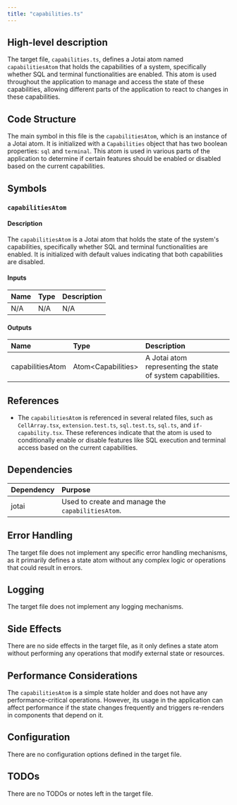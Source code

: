```yaml
---
title: "capabilities.ts"
---
```


## High-level description

The target file, `capabilities.ts`, defines a Jotai atom named `capabilitiesAtom` that holds the capabilities of a system, specifically whether SQL and terminal functionalities are enabled. This atom is used throughout the application to manage and access the state of these capabilities, allowing different parts of the application to react to changes in these capabilities.

## Code Structure

The main symbol in this file is the `capabilitiesAtom`, which is an instance of a Jotai atom. It is initialized with a `Capabilities` object that has two boolean properties: `sql` and `terminal`. This atom is used in various parts of the application to determine if certain features should be enabled or disabled based on the current capabilities.

## Symbols

### `capabilitiesAtom`
#### Description
The `capabilitiesAtom` is a Jotai atom that holds the state of the system's capabilities, specifically whether SQL and terminal functionalities are enabled. It is initialized with default values indicating that both capabilities are disabled.

#### Inputs
| Name | Type | Description |
|:-----|:-----|:------------|
| N/A  | N/A  | N/A         |

#### Outputs
| Name | Type | Description |
|:-----|:-----|:------------|
| capabilitiesAtom | Atom&lt;Capabilities&gt; | A Jotai atom representing the state of system capabilities. |

## References

- The `capabilitiesAtom` is referenced in several related files, such as `CellArray.tsx`, `extension.test.ts`, `sql.test.ts`, `sql.ts`, and `if-capability.tsx`. These references indicate that the atom is used to conditionally enable or disable features like SQL execution and terminal access based on the current capabilities.

## Dependencies

| Dependency | Purpose |
|:-----------|:--------|
| jotai | Used to create and manage the `capabilitiesAtom`. |

## Error Handling

The target file does not implement any specific error handling mechanisms, as it primarily defines a state atom without any complex logic or operations that could result in errors.

## Logging

The target file does not implement any logging mechanisms.

## Side Effects

There are no side effects in the target file, as it only defines a state atom without performing any operations that modify external state or resources.

## Performance Considerations

The `capabilitiesAtom` is a simple state holder and does not have any performance-critical operations. However, its usage in the application can affect performance if the state changes frequently and triggers re-renders in components that depend on it.

## Configuration

There are no configuration options defined in the target file.

## TODOs

There are no TODOs or notes left in the target file.